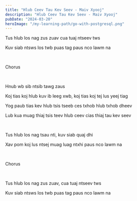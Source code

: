 ```yaml
---
title: "Hlub Ceev Tau Kev Seev - Maiv Xyooj"
description: "Hlub Ceev Tau Kev Seev - Maiv Xyooj"
pubDate: "2024-03-20"
heroImage: "/my-learning-path/go-with-postgresql.png"
---
```


Tus hlub los nag zus zuav cua tuaj ntseev tws

Kuv siab ntsws los twb puas tag paus nco lawm na

<br />

Chorus

<br />

Hnub wb sib ntsib tawg zaus

Koj tias koj hlub kuv ib leeg xwb, koj tias koj tej lus yeej tiag

Yog paub tias kev hlub tsis tseeb ces txhob hlub txhob dheev

Lub kua muag thiaj tsis teev hlub ceev cias thiaj tau kev seev

<br />

Tus hlub los nag tsau nti, kuv siab quaj dhi

Xav pom koj lus ntsej muag luag ntxhi paus nco lawm na

<br />

Chorus

<br />

Tus hlub los nag zus zuav, cua tuaj ntseev tws

Kuv siab ntsws los twb puas tag paus nco lawm na
